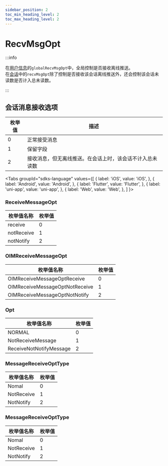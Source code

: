 ```yaml
---
sidebar_position: 2
toc_min_heading_level: 2
toc_max_heading_level: 2
---
```


# RecvMsgOpt

:::info

在[用户信息](docs/sdks/class/user/userInfo.mdx)的`globalRecvMsgOpt`中，全局控制是否接收离线推送。  
在[会话](docs/sdks/class/conversation/conversationInfo.mdx)中的`recvMsgOpt`除了控制是否接收该会话离线推送外，还会控制该会话未读数是否计入总未读数。

:::

## 会话消息接收选项

| 枚举值 | 描述                                                     |
| ------ | -------------------------------------------------------- |
| 0      | 正常接受消息                                             |
| 1      | 保留字段                                                 |
| 2      | 接收消息，但无离线推送。在会话上时，该会话不计入总未读数 |

<Tabs
groupId="sdks-language"
values={[
{ label: 'iOS', value: 'iOS', },
{ label: 'Android', value: 'Android', },
{ label: 'Flutter', value: 'Flutter', },
{ label: 'uni-app', value: 'uni-app', },
{ label: 'Web', value: 'Web', },
]
}>

<TabItem value="Flutter">

### ReceiveMessageOpt

| 枚举值名称 | 枚举值 |
| ---------- | ------ |
| receive    | 0      |
| notReceive | 1      |
| notNotify  | 2      |

</TabItem>

<TabItem value="iOS">

### OIMReceiveMessageOpt

| 枚举值名称                     | 枚举值 |
| ------------------------------ | ------ |
| OIMReceiveMessageOptReceive    | 0      |
| OIMReceiveMessageOptNotReceive | 1      |
| OIMReceiveMessageOptNotNotify  | 2      |

</TabItem>

<TabItem value="Android">

### Opt

| 枚举值名称              | 枚举值 |
| ----------------------- | ------ |
| NORMAL                  | 0      |
| NotReceiveMessage       | 1      |
| ReceiveNotNotifyMessage | 2      |

</TabItem>

<TabItem value="Web">

### MessageReceiveOptType

| 枚举值名称 | 枚举值 |
| ---------- | ------ |
| Nomal      | 0      |
| NotReceive | 1      |
| NotNotify  | 2      |

</TabItem>

<TabItem value="uni-app">

### MessageReceiveOptType

| 枚举值名称 | 枚举值 |
| ---------- | ------ |
| Nomal      | 0      |
| NotReceive | 1      |
| NotNotify  | 2      |

</TabItem>

</Tabs>

